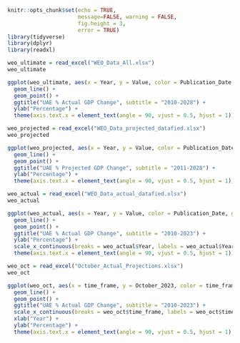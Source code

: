 ```r
knitr::opts_chunk$set(echo = TRUE,
                      message=FALSE, warning = FALSE,
                      fig.height = 3,
                      error = TRUE)
library(tidyverse)
library(dplyr)
library(readxl)
```

```r
weo_ultimate = read_excel("WEO_Data_All.xlsx")
weo_ultimate
```

```r
ggplot(weo_ultimate, aes(x = Year, y = Value, color = Publication_Date, group = Publication_Date)) +
  geom_line() +
  geom_point() +
  ggtitle("UAE % Actual GDP Change", subtitle = "2010-2028") +
  ylab("Percentage") +
  theme(axis.text.x = element_text(angle = 90, vjust = 0.5, hjust = 1)) 
```

```r
weo_projected = read_excel("WEO_Data_projected_datafied.xlsx")
weo_projected
```

```r
ggplot(weo_projected, aes(x = Year, y = Value, color = Publication_Date, group = Publication_Date)) +
  geom_line() +
  geom_point() +
  ggtitle("UAE % Projected GDP Change", subtitle = "2011-2028") +
  ylab("Percentage") +
  theme(axis.text.x = element_text(angle = 90, vjust = 0.5, hjust = 1)) 
```

```r
weo_actual = read_excel("WEO_Data_actual_datafied.xlsx")
weo_actual
```

```r
ggplot(weo_actual, aes(x = Year, y = Value, color = Publication_Date, group = Publication_Date)) +
  geom_line() +
  geom_point() +
  ggtitle("UAE % Actual GDP Change", subtitle = "2010-2023") +
  ylab("Percentage") +
  scale_x_continuous(breaks = weo_actual$Year, labels = weo_actual$Year) +
  theme(axis.text.x = element_text(angle = 90, vjust = 0.5, hjust = 1)) 
```

```r
weo_oct = read_excel("October_Actual_Projections.xlsx")
weo_oct
```

```r
ggplot(weo_oct, aes(x = time_frame, y = October_2023, color = time_frame)) +
  geom_line() +
  geom_point() +
  ggtitle("UAE % Actual GDP Change", subtitle = "2010-2023") +
  scale_x_continuous(breaks = weo_oct$time_frame, labels = weo_oct$time_frame) +
  xlab("Year") +
  ylab("Percentage") +
  theme(axis.text.x = element_text(angle = 90, vjust = 0.5, hjust = 1), legend.position = "none")
```

